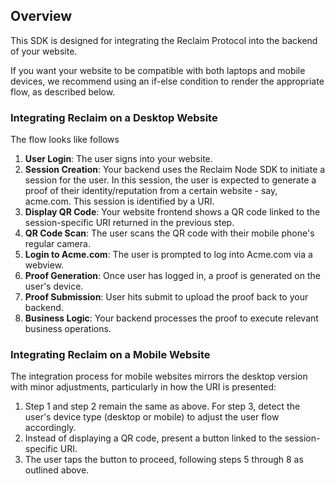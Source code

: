
## Overview

This SDK is designed for integrating the Reclaim Protocol into the backend of your website. 

If you want your website to be compatible with both laptops and mobile devices, we recommend using an if-else condition to render the appropriate flow, as described below.

### Integrating Reclaim on a Desktop Website
The flow looks like follows
1. **User Login**: The user signs into your website.
2. **Session Creation**: Your backend uses the Reclaim Node SDK to initiate a session for the user. In this session, the user is expected to generate a proof of their identity/reputation from a certain website - say, acme.com. This session is identified by a URI.
3. **Display QR Code**: Your website frontend shows a QR code linked to the session-specific URI returned in the previous step.
4. **QR Code Scan**: The user scans the QR code with their mobile phone's regular camera.
5. **Login to Acme.com**: The user is prompted to log into Acme.com via a webview.
6. **Proof Generation**: Once user has logged in, a proof is generated on the user's device.
7. **Proof Submission**: User hits submit to upload the proof back to your backend.
8. **Business Logic**: Your backend processes the proof to execute relevant business operations.


### Integrating Reclaim on a Mobile Website
The integration process for mobile websites mirrors the desktop version with minor adjustments, particularly in how the URI is presented:

1. Step 1 and step 2 remain the same as above. For step 3, detect the user's device type (desktop or mobile) to adjust the user flow accordingly.
2. Instead of displaying a QR code, present a button linked to the session-specific URI.
3. The user taps the button to proceed, following steps 5 through 8 as outlined above.